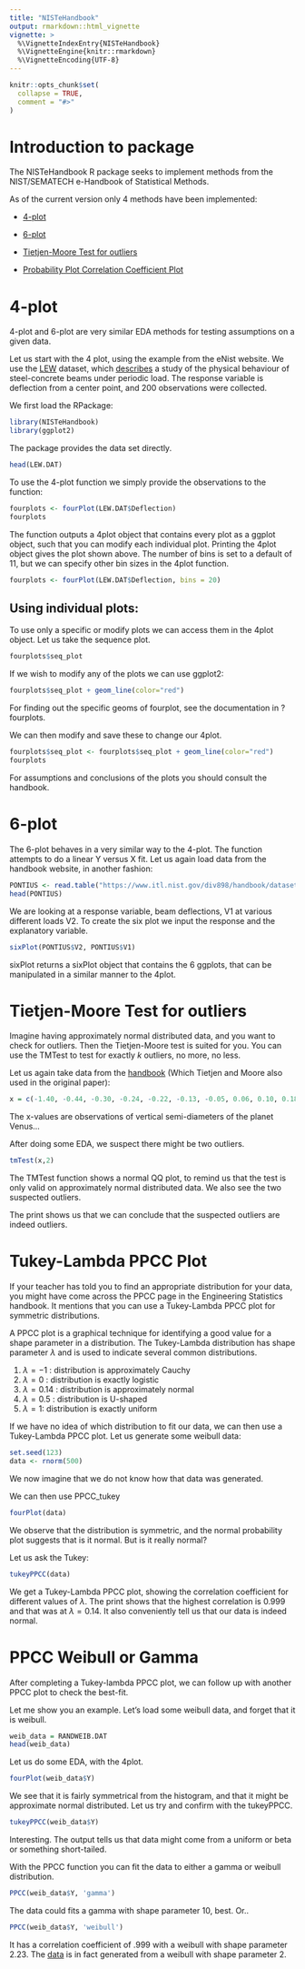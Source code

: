 ```yaml
---
title: "NISTeHandbook"
output: rmarkdown::html_vignette
vignette: >
  %\VignetteIndexEntry{NISTeHandbook}
  %\VignetteEngine{knitr::rmarkdown}
  %\VignetteEncoding{UTF-8}
---
```


```r
knitr::opts_chunk$set(
  collapse = TRUE,
  comment = "#>"
)
```



# Introduction to package {#intro}

The NISTeHandbook R package seeks to implement methods from the NIST/SEMATECH e-Handbook of Statistical Methods. 

As of the current version only 4 methods have been implemented:

* [4-plot](https://www.itl.nist.gov/div898/handbook/eda/section2/eda23.htm)

* [6-plot](https://www.itl.nist.gov/div898/handbook/eda/section3/6plot.htm)

* [Tietjen-Moore Test for outliers](https://www.itl.nist.gov/div898/handbook/eda/section3/eda35h2.htm)

* [Probability Plot Correlation Coefficient Plot](https://www.itl.nist.gov/div898/handbook/eda/section3/ppccplot.htm)


# 4-plot

4-plot and 6-plot are very similar EDA methods for testing assumptions on a given data.


Let us start with the 4 plot, using the example from the eNist website. We use the [LEW](https://www.itl.nist.gov/div898/handbook/datasets/LEW.DAT) dataset, which [describes](https://www.itl.nist.gov/div898/strd/univ/addinfo/lew.html) a study of the physical behaviour of steel-concrete beams under periodic load. The response variable is deflection from a center point, and 200 observations were collected.

We first load the RPackage:
```r
library(NISTeHandbook)
library(ggplot2)
```

The package provides the data set directly.

```r
head(LEW.DAT)
```

To use the 4-plot function we simply provide the observations to the function:

```r
fourplots <- fourPlot(LEW.DAT$Deflection)
fourplots
```


The function outputs a 4plot object that contains every plot as a ggplot object, such that you can modify each individual plot. Printing the 4plot object gives the plot shown above. The number of bins is set to a default of 11, but we can specify other bin sizes in the 4plot function.

```r
fourplots <- fourPlot(LEW.DAT$Deflection, bins = 20)
```

## Using individual plots:

To use only a specific or modify plots we can access them in the 4plot object. Let us take the sequence plot.

```r
fourplots$seq_plot
```

If we wish to modify any of the plots we can use ggplot2:

```r
fourplots$seq_plot + geom_line(color="red")
```
For finding out the specific geoms of fourplot, see the documentation in ?fourplots.

We can then modify and save these to change our 4plot.

```r
fourplots$seq_plot <- fourplots$seq_plot + geom_line(color="red")
fourplots
```

For assumptions and conclusions of the plots you should consult the handbook.

# 6-plot

The 6-plot behaves in a very similar way to the 4-plot. The function attempts to do a linear Y versus X fit. Let us again load data from the handbook website, in another fashion:

```r
PONTIUS <- read.table("https://www.itl.nist.gov/div898/handbook/datasets/PONTIUS.DAT", skip=25)
head(PONTIUS)
```

We are looking at a response variable, beam deflections, V1 at various different loads V2. To create the six plot we input the response and the explanatory variable.

```r
sixPlot(PONTIUS$V2, PONTIUS$V1)
```


sixPlot returns a sixPlot object that contains the 6 ggplots, that can be manipulated in a similar manner to the 4plot. 



# Tietjen-Moore Test for outliers

Imagine having approximately normal distributed data, and you want to check for outliers. Then the Tietjen-Moore test is suited for you. You can use the TMTest to test for exactly $k$ outliers, no more, no less. 

Let us again take data from the [handbook](https://www.itl.nist.gov/div898/handbook/datasets/TIETMOO1.DAT) (Which Tietjen and Moore also used in the original paper): 

```r
x = c(-1.40, -0.44, -0.30, -0.24, -0.22, -0.13, -0.05, 0.06, 0.10, 0.18, 0.20, 0.39, 0.48, 0.63, 1.01)
```

The x-values are observations of vertical semi-diameters of the planet Venus...

After doing some EDA, we suspect there might be two outliers.


```r
tmTest(x,2)
```

The TMTest function shows a normal QQ plot, to remind us that the test is only valid on approximately normal distributed data. We also see the two suspected outliers.

The print shows us that we can conclude that the suspected outliers are indeed outliers.


# Tukey-Lambda PPCC Plot

If your teacher has told you to find an appropriate distribution for your data, you might have come across the PPCC page in the Engineering Statistics handbook. It mentions that you can use a Tukey-Lambda PPCC plot for symmetric distributions. 

A PPCC plot is a graphical technique for identifying a good value for a shape parameter in a distribution. The Tukey-Lambda distribution has shape parameter $\lambda$ and is used to indicate several common distributions. 


1. $\lambda=-1$ : distribution is approximately Cauchy
2. $\lambda=0$ : distribution is exactly logistic
3. $\lambda=0.14$ : distribution is approximately normal
4. $\lambda=0.5$ : distribution is U-shaped
5. $\lambda=1:$ distribution is exactly uniform

If we have no idea of which distribution to fit our data, we can then use a Tukey-Lambda PPCC plot. Let us generate some weibull data:

```r
set.seed(123)
data <- rnorm(500)
```

We now imagine that we do not know how that data was generated.

We can then use PPCC_tukey 
```r
fourPlot(data)
```

We observe that the distribution is symmetric, and the normal probability plot suggests that is it normal. But is it really normal?

Let us ask the Tukey:

```r
tukeyPPCC(data)
```

We get a Tukey-Lambda PPCC plot, showing the correlation coefficient for different values of $\lambda$. The print shows that the highest correlation is 0.999 and that was at $\lambda = 0.14$. It also conveniently tell us that our data is indeed normal.


# PPCC Weibull or Gamma

After completing a Tukey-lambda PPCC plot, we can follow up with another PPCC plot to check the best-fit. 

Let me show you an example. Let's load some  weibull data, and forget that it is weibull.

```r
weib_data = RANDWEIB.DAT
head(weib_data)
```

Let us do some EDA, with the 4plot. 

```r
fourPlot(weib_data$Y)
```

We see that it is fairly symmetrical from the histogram, and that it might be approximate normal distributed. Let us try and confirm with the tukeyPPCC.

```r
tukeyPPCC(weib_data$Y)
```

Interesting. The output tells us that data might come from a uniform or beta or something short-tailed. 

With the PPCC function you can fit the data to either a gamma or weibull distribution. 


```r
PPCC(weib_data$Y, 'gamma')
```
The data could fits a gamma with shape parameter 10, best. Or..

```r
PPCC(weib_data$Y, 'weibull')
```
It has a correlation coefficient of .999 with a weibull with shape parameter 2.23. The [data](https://www.itl.nist.gov/div898/handbook/datasets/RANDWEIB.DAT) is in fact generated from a weibull with shape parameter 2.

